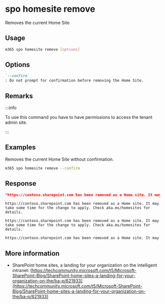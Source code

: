 
# spo homesite remove

Removes the current Home Site

## Usage

```sh
m365 spo homesite remove [options]
```

## Options

```md definition-list
`--confirm`
: Do not prompt for confirmation before removing the Home Site.
```

<Global />

## Remarks

:::info

To use this command you have to have permissions to access the tenant admin site.

:::

## Examples

Removes the current Home Site without confirmation.

```sh
m365 spo homesite remove --confirm
```

## Response

<Tabs>
  <TabItem value="JSON">

  ```json
  "https://contoso.sharepoint.com has been removed as a Home site. It may take some time for the change to apply. Check aka.ms/homesites for details."
  ```

  </TabItem>
  <TabItem value="Text">

  ```text
  https://contoso.sharepoint.com has been removed as a Home site. It may take some time for the change to apply. Check aka.ms/homesites for details.
  ```

  </TabItem>
  <TabItem value="CSV">

  ```csv
  https://contoso.sharepoint.com has been removed as a Home site. It may take some time for the change to apply. Check aka.ms/homesites for details.
  ```

  </TabItem>
  <TabItem value="Markdown">

  ```md
  https://contoso.sharepoint.com has been removed as a Home site. It may take some time for the change to apply. Check aka.ms/homesites for details.
  ```

  </TabItem>
</Tabs>

## More information

- SharePoint home sites, a landing for your organization on the intelligent intranet: [https://techcommunity.microsoft.com/t5/Microsoft-SharePoint-Blog/SharePoint-home-sites-a-landing-for-your-organization-on-the/ba-p/621933](https://techcommunity.microsoft.com/t5/Microsoft-SharePoint-Blog/SharePoint-home-sites-a-landing-for-your-organization-on-the/ba-p/621933)
